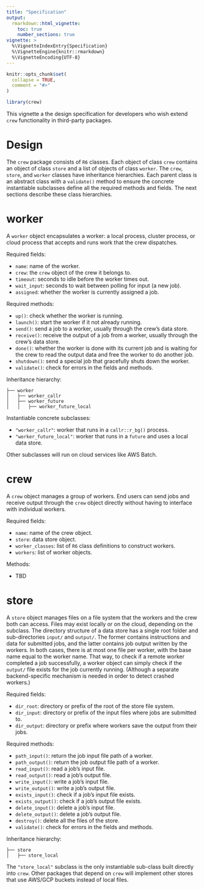 ```yaml
---
title: "Specification"
output:
  rmarkdown::html_vignette:
    toc: true
    number_sections: true
vignette: >
  %\VignetteIndexEntry{Specification}
  %\VignetteEngine{knitr::rmarkdown}
  %\VignetteEncoding{UTF-8}
---
```


```r
knitr::opts_chunk$set(
  collapse = TRUE,
  comment = "#>"
)
```

```r
library(crew)
```

This vignette a the design specification for developers who wish extend `crew` functionality in third-party packages.

# Design

The `crew` package consists of `R6` classes. Each object of class `crew` contains an object of class `store` and a list of objects of class `worker`. The `crew`, `store`, and `worker` classes have inheritance hierarchies. Each parent class is an abstract class with a `validate()` method to ensure the concrete instantiable subclasses define all the required methods and fields. The next sections describe these class hierarchies.

# worker

A `worker` object encapsulates a worker: a local process, cluster process, or cloud process that accepts and runs work that the crew dispatches.

Required fields:

* `name`: name of the worker.
* `crew`: the `crew` object of the crew it belongs to.
* `timeout`: seconds to idle before the worker times out.
* `wait_input`: seconds to wait between polling for input (a new job).
* `assigned`: whether the worker is currently assigned a job.

Required methods:

* `up()`: check whether the worker is running.
* `launch()`: start the worker if it not already running.
* `send()`: send a job to a worker, usually through the crew's data store.
* `receive()`: receive the output of a job from a worker, usually through the crew's data store.
* `done()`: whether the worker is done with its current job and is waiting for the crew to read the output data and free the worker to do another job.
* `shutdown()`: send a special job that gracefully shuts down the worker.
* `validate()`: check for errors in the fields and methods.

Inheritance hierarchy:

```
├── worker
│   ├── worker_callr
│   ├── worker_future
│   │   ├── worker_future_local
```

Instantiable concrete subclasses:

* `"worker_callr"`: worker that runs in a `callr::r_bg()` process.
* `"worker_future_local"`: worker that runs in a `future` and uses a local data store.

Other subclasses will run on cloud services like AWS Batch.

# crew

A `crew` object manages a group of workers. End users can send jobs and receive output through the `crew` object directly without having to interface with individual workers.

Required fields:

* `name`: name of the crew object.
* `store`: data store object.
* `worker_classes`: list of `R6` class definitions to construct workers.
* `workers`: list of worker objects.

Methods:

* TBD

# store

A `store` object manages files on a file system that the workers and the crew both can access. Files may exist locally or on the cloud, depending on the subclass. The directory structure of a data store has a single root folder and sub-directories `input/` and `output/`. The former contains instructions and data for submitted jobs, and the latter contains job output written by the workers. In both cases, there is at most one file per worker, with the base name equal to the worker name. That way, to check if a remote worker completed a job successfully, a worker object can simply check if the `output/` file exists for the job currently running. (Although a separate backend-specific mechanism is needed in order to detect crashed workers.)

Required fields:

* `dir_root`: directory or prefix of the root of the store file system.
* `dir_input`: directory or prefix of the input files where jobs are submitted to.
* `dir_output`: directory or prefix where workers save the output from their jobs.

Required methods:

* `path_input()`: return the job input file path of a worker.
* `path_output()`: return the job output file path of a worker.
* `read_input()`: read a job's input file.
* `read_output()`: read a job's output file.
* `write_input()`: write a job's input file.
* `write_output()`: write a job's output file.
* `exists_input()`: check if a job's input file exists.
* `exists_output()`: check if a job's output file exists.
* `delete_input()`: delete a job's input file.
* `delete_output()`: delete a job's output file.
* `destroy()`: delete all the files of the store.
* `validate()`: check for errors in the fields and methods.

Inheritance hierarchy:

```
├── store
│   ├── store_local
```

The `"store_local"` subclass is the only instantiable sub-class built directly into `crew`. Other packages that depend on `crew` will implement other stores that use AWS/GCP buckets instead of local files.
